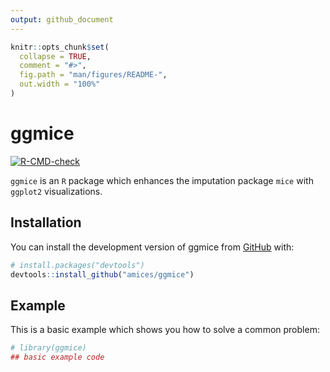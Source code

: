 ```yaml
---
output: github_document
---
```


<!-- README.md is generated from README.Rmd. Please edit that file and render with devtools::build_readme() -->

```r
knitr::opts_chunk$set(
  collapse = TRUE,
  comment = "#>",
  fig.path = "man/figures/README-",
  out.width = "100%"
)
```

# ggmice

<!-- badges: start -->
[![R-CMD-check](https://github.com/amices/ggmice/workflows/R-CMD-check/badge.svg)](https://github.com/amices/ggmice/actions)
<!-- badges: end -->

`ggmice` is an `R` package which enhances the imputation package `mice` with `ggplot2` visualizations.

## Installation

You can install the development version of ggmice from [GitHub](https://github.com/) with:

``` r
# install.packages("devtools")
devtools::install_github("amices/ggmice")
```

## Example

This is a basic example which shows you how to solve a common problem:

```r
# library(ggmice)
## basic example code
```

